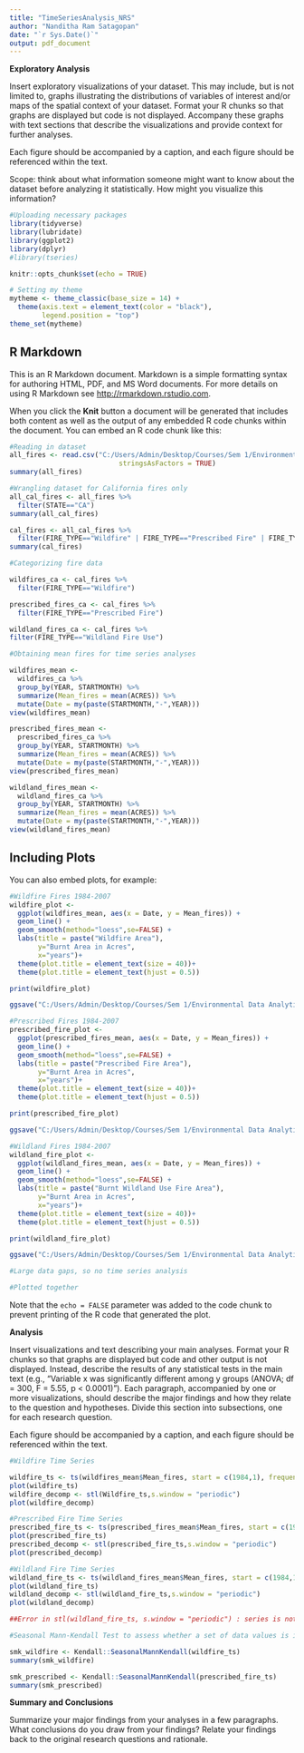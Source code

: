 ```yaml
---
title: "TimeSeriesAnalysis_NRS"
author: "Nanditha Ram Satagopan"
date: "`r Sys.Date()`"
output: pdf_document
---
```

**Exploratory Analysis**

Insert exploratory visualizations of your dataset. This may include, but is not limited to, graphs illustrating the distributions of variables of interest and/or maps of the spatial context of your dataset. Format your R chunks so that graphs are displayed but code is not displayed. Accompany these graphs with text sections that describe the visualizations and provide context for further analyses.

Each figure should be accompanied by a caption, and each figure should be referenced within the text.

Scope: think about what information someone might want to know about the dataset before analyzing it statistically. How might you visualize this information?

```r
#Uploading necessary packages
library(tidyverse)
library(lubridate)
library(ggplot2)
library(dplyr)
#library(tseries)

knitr::opts_chunk$set(echo = TRUE)

# Setting my theme
mytheme <- theme_classic(base_size = 14) +
  theme(axis.text = element_text(color = "black"), 
        legend.position = "top")
theme_set(mytheme)
```

## R Markdown

This is an R Markdown document. Markdown is a simple formatting syntax for authoring HTML, PDF, and MS Word documents. For more details on using R Markdown see <http://rmarkdown.rstudio.com>.

When you click the **Knit** button a document will be generated that includes both content as well as the output of any embedded R code chunks within the document. You can embed an R code chunk like this:

```r

#Reading in dataset
all_fires <- read.csv("C:/Users/Admin/Desktop/Courses/Sem 1/Environmental Data Analytics/EDAProject_Go_Merritt_Satagopan/Data/Processed/US_FireData_Processed.csv",
                           stringsAsFactors = TRUE)
summary(all_fires)

#Wrangling dataset for California fires only
all_cal_fires <- all_fires %>%
  filter(STATE=="CA")
summary(all_cal_fires)

cal_fires <- all_cal_fires %>%
  filter(FIRE_TYPE=="Wildfire" | FIRE_TYPE=="Prescribed Fire" | FIRE_TYPE=="Wildland Fire Use")
summary(cal_fires)

#Categorizing fire data

wildfires_ca <- cal_fires %>%
  filter(FIRE_TYPE=="Wildfire")

prescribed_fires_ca <- cal_fires %>%
  filter(FIRE_TYPE=="Prescribed Fire")

wildland_fires_ca <- cal_fires %>%
filter(FIRE_TYPE=="Wildland Fire Use")

#Obtaining mean fires for time series analyses

wildfires_mean <- 
  wildfires_ca %>%
  group_by(YEAR, STARTMONTH) %>%
  summarize(Mean_fires = mean(ACRES)) %>%
  mutate(Date = my(paste(STARTMONTH,"-",YEAR)))
view(wildfires_mean)

prescribed_fires_mean <- 
  prescribed_fires_ca %>%
  group_by(YEAR, STARTMONTH) %>%
  summarize(Mean_fires = mean(ACRES)) %>%
  mutate(Date = my(paste(STARTMONTH,"-",YEAR)))
view(prescribed_fires_mean)

wildland_fires_mean <- 
  wildland_fires_ca %>%
  group_by(YEAR, STARTMONTH) %>%
  summarize(Mean_fires = mean(ACRES)) %>%
  mutate(Date = my(paste(STARTMONTH,"-",YEAR)))
view(wildland_fires_mean)

```

## Including Plots

You can also embed plots, for example:

```r
#Wildfire Fires 1984-2007
wildfire_plot <- 
  ggplot(wildfires_mean, aes(x = Date, y = Mean_fires)) +
  geom_line() +
  geom_smooth(method="loess",se=FALSE) +
  labs(title = paste("Wildfire Area"),
       y="Burnt Area in Acres",
       x="years")+
  theme(plot.title = element_text(size = 40))+
  theme(plot.title = element_text(hjust = 0.5))

print(wildfire_plot)

ggsave("C:/Users/Admin/Desktop/Courses/Sem 1/Environmental Data Analytics/EDAProject_Go_Merritt_Satagopan/Output/wildfire_plot.jpg", wildfire_plot, height = 7, width = 8, units = "in", dpi = 300)

#Prescribed Fires 1984-2007
prescribed_fire_plot <- 
  ggplot(prescribed_fires_mean, aes(x = Date, y = Mean_fires)) +
  geom_line() +
  geom_smooth(method="loess",se=FALSE) +
  labs(title = paste("Prescribed Fire Area"),
       y="Burnt Area in Acres",
       x="years")+
  theme(plot.title = element_text(size = 40))+
  theme(plot.title = element_text(hjust = 0.5))

print(prescribed_fire_plot)

ggsave("C:/Users/Admin/Desktop/Courses/Sem 1/Environmental Data Analytics/EDAProject_Go_Merritt_Satagopan/Output/prescribed_fire_plot.jpg", prescribed_fire_plot, height = 7, width = 8, units = "in", dpi = 300)

#Wildland Fires 1984-2007
wildland_fire_plot <-
  ggplot(wildland_fires_mean, aes(x = Date, y = Mean_fires)) +
  geom_line() +
  geom_smooth(method="loess",se=FALSE) +
  labs(title = paste("Burnt Wildland Use Fire Area"),
       y="Burnt Area in Acres",
       x="years")+
  theme(plot.title = element_text(size = 40))+
  theme(plot.title = element_text(hjust = 0.5))

print(wildland_fire_plot)

ggsave("C:/Users/Admin/Desktop/Courses/Sem 1/Environmental Data Analytics/EDAProject_Go_Merritt_Satagopan/Output/wildland_fire_plot.jpg", wildland_fire_plot, height = 7, width = 8, units = "in", dpi = 300)

#Large data gaps, so no time series analysis
```
```r
#Plotted together


```

Note that the `echo = FALSE` parameter was added to the code chunk to prevent printing of the R code that generated the plot.

**Analysis**

Insert visualizations and text describing your main analyses. Format your R chunks so that graphs are displayed but code and other output is not displayed. Instead, describe the results of any statistical tests in the main text (e.g., “Variable x was significantly different among y groups (ANOVA; df = 300, F = 5.55, p < 0.0001)”). Each paragraph, accompanied by one or more visualizations, should describe the major findings and how they relate to the question and hypotheses. Divide this section into subsections, one for each research question.

Each figure should be accompanied by a caption, and each figure should be referenced within the text.

```r

#Wildfire Time Series

wildfire_ts <- ts(wildfires_mean$Mean_fires, start = c(1984,1), frequency = 12)
plot(wildfire_ts)
wildfire_decomp <- stl(Wildfire_ts,s.window = "periodic")
plot(wildfire_decomp)

#Prescribed Fire Time Series
prescribed_fire_ts <- ts(prescribed_fires_mean$Mean_fires, start = c(1984,1), frequency = 12)
plot(prescribed_fire_ts)
prescribed_decomp <- stl(prescribed_fire_ts,s.window = "periodic")
plot(prescribed_decomp)

#Wildland Fire Time Series
wildland_fire_ts <- ts(wildland_fires_mean$Mean_fires, start = c(1984,1), frequency = 12)
plot(wildland_fire_ts)
wildland_decomp <- stl(wildland_fire_ts,s.window = "periodic")
plot(wildland_decomp)

##Error in stl(wildland_fire_ts, s.window = "periodic") : series is not periodic or has less than two periods
```
```r
#Seasonal Mann-Kendall Test to assess whether a set of data values is increasing over time or decreasing over time, and whether the trend in either direction is statistically significant.

smk_wildfire <- Kendall::SeasonalMannKendall(wildfire_ts)
summary(smk_wildfire)

smk_prescribed <- Kendall::SeasonalMannKendall(prescribed_fire_ts)
summary(smk_prescribed)

```

**Summary and Conclusions**

Summarize your major findings from your analyses in a few paragraphs. What conclusions do you draw from your findings? Relate your findings back to the original research questions and rationale.